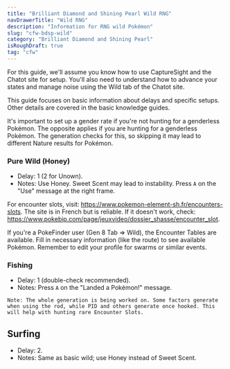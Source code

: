 ```yaml
---
title: "Brilliant Diamond and Shining Pearl Wild RNG"
navDrawerTitle: "Wild RNG"
description: "Information for RNG wild Pokémon"
slug: "cfw-bdsp-wild"
category: "Brilliant Diamond and Shining Pearl"
isRoughDraft: true
tag: "cfw"
---
```


For this guide, we'll assume you know how to use CaptureSight and the Chatot site for setup. You'll also need to understand how to advance your states and manage noise using the Wild tab of the Chatot site.

This guide focuses on basic information about delays and specific setups. Other details are covered in the basic knowledge guides.

It's important to set up a gender rate if you're not hunting for a genderless Pokémon. The opposite applies if you are hunting for a genderless Pokémon. The generation checks for this, so skipping it may lead to different Nature results for Pokémon.

### Pure Wild (Honey)

- Delay: 1 (2 for Unown).
- Notes: Use Honey. Sweet Scent may lead to instability. Press `A` on the "Use" message at the right frame.

For encounter slots, visit: https://www.pokemon-element-sh.fr/encounters-slots. The site is in French but is reliable. If it doesn't work, check: https://www.pokebip.com/page/jeuxvideo/dossier_shasse/encounter_slot.

If you're a PokeFinder user (Gen 8 Tab => Wild), the Encounter Tables are available. Fill in necessary information (like the route) to see available Pokémon. Remember to edit your profile for swarms or similar events.

### Fishing

- Delay: 1 (double-check recommended).
- Notes: Press `A` on the "Landed a Pokémon!" message.

```
Note: The whole generation is being worked on. Some factors generate when using the rod, while PID and others generate once hooked. This will help with hunting rare Encounter Slots.
```

## Surfing

- Delay: 2.
- Notes: Same as basic wild; use Honey instead of Sweet Scent.
